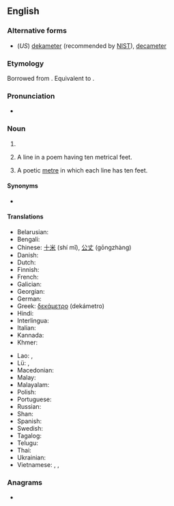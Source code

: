 {{also|décamètre|deca-metre}}
==English==

===Alternative forms===
* (''US'') [[dekameter]] (recommended by [[w:NIST|NIST]]), [[decameter]]

===Etymology===
Borrowed from {{bor|en|fr|décamètre}}. Equivalent to {{affix|en|deca-|metre}}.

===Pronunciation===
* {{a|UK}} {{IPA|en|/ˈdɛkəmiːtə(ɹ)/}}

===Noun===
{{en-noun}}

# {{SI-unit|en|deca|metre|length}}
# {{lb|en|prosody}} A line in a poem having ten metrical feet.
# {{lb|en|prosody}} A poetic [[metre]] in which each line has ten feet.

====Synonyms====
* {{l|en|dam}}

====Translations====
{{trans-top|the length of 10 metres}}
* Belarusian: {{t-needed|de}}
* Bengali: {{t|bn|ডেকামিটার}}
* Chinese: [[十米]] (shí mǐ), [[公丈]] (gōngzhàng)
* Danish: {{t-needed|da}}
* Dutch: {{t+|nl|decameter|m}}
* Finnish: {{t+|fi|dekametri}}
* French: {{t+|fr|décamètre|m}}
* Galician: {{t+|gl|decámetro}}
* Georgian: {{t|ka|დექამეტრი}}
* German: {{t-needed|de}}
* Greek: [[δεκάμετρο]] {{g|n}} (dekámetro)
* Hindi: {{t|hi|डेकामीटर}}
* Interlingua: {{t|ia|decametro}}
* Italian: {{t+|it|decametro|m}}
* Kannada: {{t|kn|ದೆಕಾಮೀಟರು}}
* Khmer: {{t|km|ដេកាម៉ែត្រ|tr=deekaa maet|sc=Khmr}}
{{trans-mid}}
* Lao: {{t+|lo|ເດກາແມັດ}}, {{t|lo|ເດກາເມັດ}}
* Lü: {{t|khb|ᦵᦡᦂᦱᦙᦶᧆ}}, {{t|khb|ᦵᦡᦂᦱᦙᦵᧆ}}
* Macedonian: {{t|mk|декаметар|m}}
* Malay: {{t|ms|dekameter}}
* Malayalam: {{t|ml|ഡെകാമിറ്റർ}}
* Polish: {{t-needed|pl}}
* Portuguese: {{t+|pt|decâmetro|m}}
* Russian: {{t+|ru|декаме́тр|m}}
* Shan: {{t|shn|ၻေၵၢမဵတ}}
* Spanish: {{t|es|decámetro|m}}
* Swedish: {{t+|sv|dekameter|c}}
* Tagalog: {{t|tl|pulpanukat}}
* Telugu: {{t|te|డెకామీటరు}}
* Thai: {{t|th|เดกาเมตร}}
* Ukrainian: {{t-needed|uk}}
* Vietnamese: {{t|vi|đêcamet}}, {{t|vi|đê-ca-mét}}, {{t|vi|đề-ca-mét}}
{{trans-bottom}}

===Anagrams===
* {{anagrams|en|a=acdeeemrt|decameter}}